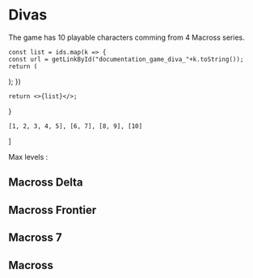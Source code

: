 # Divas

The game has 10 playable characters comming from 4 Macross series.



    const list = ids.map(k => {
    const url = getLinkById("documentation_game_diva_"+k.toString());
    return (
<article class="col col--3 margin-bottom--lg"><Link
        href={url}
        className={clsx('card ', styles.cardContainer)}>
        <DivaImage type="l_size_crop" divaId={k} />
        </Link></article>
    );
})

    return <>{list}</>;
}

    [1, 2, 3, 4, 5], [6, 7], [8, 9], [10]
]

Max levels : <DatabaseValue database_name="diva" path="AGNCAAFGLBE_MaxLevels" />


## Macross Delta

<section class="row">
<DivaClick ids={DivaLists[0]} />
</section>

## Macross Frontier

<section class="row">
<DivaClick ids={DivaLists[1]} />
</section>

## Macross 7

<section class="row">
<DivaClick ids={DivaLists[2]} />
</section>

## Macross

<section class="row">
<DivaClick ids={DivaLists[3]} />
</section>
